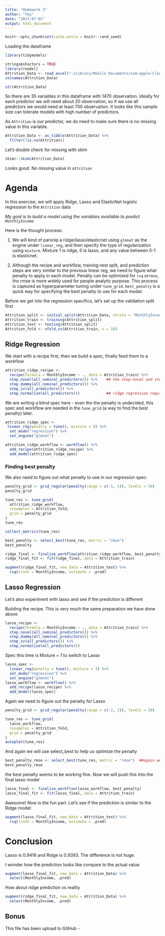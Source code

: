 ```yaml
---
title: "Homework 3"
author: "Tey"
date: "2023-07-02"
output: html_document
---
```


```r
knitr::opts_chunk$set(cache.extra = knitr::rand_seed)
```

Loading the dataframe
```r
library(tidymodels)

stringsAsFactors = TRUE
library(readxl)
Attrition_Data <- read_excel("~/Library/Mobile Documents/com~apple~CloudDocs/UGA/Advance Stats/UGAIOMP2023/WA_Fn-UseC_-HR-Employee-Attrition.xlsx")
colnames(Attrition_Data)

str(Attrition_Data)
```

So there are 35 variables in this dataframe with 1470 observation. Ideally for each predictor we will need about 20 observation, so if we use all predictors we would need at least 700 observation. It looks like this sample size can tolerate models with high number of predictors.

As `Attrition` is our predictor, we do need to make sure there is no missing value in this variable. 
```r
Attrition_Data <- as_tibble(Attrition_Data) %>%
  filter(!is.na(Attrition))
```

Let's double check for missing with skim
```r
skimr::skim(Attrition_Data)
```
Looks good. No missing value in `attrition`


# Agenda
In this exercise, we will apply Ridge, Lasso and ElasticNet logistic regression to the `Attrition` data

*My goal is to build a model using the variables available to predict `MonthlyIncome`*

Here is the thought process:

1. We will kind of parsnip a ridge/lasso/elasticnet using `glmnet` as the engine under `linear_reg`, and then specify the type of regularization using `mixture`. Mixture 1 is ridge, 0 is lasso, and any value between 0-1 is elasticnet. 

2. Although the recipe and workflow, training-test split, and prediction steps are very similar to the previous linear reg, we need to figure what penalty to apply in each model. Penalty can be optimized for `rsq` or`rmse`, tho rmse is more widely used for people analytic purpose. This process is captured as hyperparameter tuning under `tune_grid`. `best_penalty` is a quick way for specifying the best penalty to use for each model.

Before we get into the regression specifics, let's set up the validation split first
```r
Attrition_split <- initial_split(Attrition_Data, strata = "MonthlyIncome")
Attrition_train <- training(Attrition_split)
Attrition_test <- testing(Attrition_split)
Attrition_fold <- vfold_cv(Attrition_train, v = 10)
```


## Ridge Regression

We start with a recipe first, then we build a spec, finally feed them to a workflow
```r
attrition_ridge_recipe <- 
  recipe(formula = MonthlyIncome ~ ., data = Attrition_train) %>% 
  step_novel(all_nominal_predictors()) %>%    ## the step-novel and step_dummy will process the categorical variables
  step_dummy(all_nominal_predictors()) %>% 
  step_zv(all_predictors()) %>% 
  step_normalize(all_predictors())            ## ridge regression requires all scales to be standardize, and this command does that
```

We are writing a blind spec here - even tho the penalty is undecided, this spec and workflow are needed in the `tune_grid` (a way to find the best penalty) later. 
```r
attrition_ridge_spec <- 
 linear_reg(penalty = tune(), mixture = 0) %>% 
  set_mode("regression") %>% 
  set_engine("glmnet")
```

```r
attrition_ridge_workflow <- workflow() %>% 
  add_recipe(attrition_ridge_recipe) %>% 
  add_model(attrition_ridge_spec)
```


### Finding best penalty
We also need to figure out what penalty to use in our regression spec:
```r
penalty_grid <- grid_regular(penalty(range = c(-5, 5)), levels = 50) 
penalty_grid
```

```r
tune_res <- tune_grid(
  attrition_ridge_workflow,
  resamples = Attrition_fold, 
  grid = penalty_grid
)
tune_res
```

```r
collect_metrics(tune_res)
```


```r
best_penalty <- select_best(tune_res, metric = "rmse")
best_penalty
```

```r
ridge_final <- finalize_workflow(attrition_ridge_workflow, best_penalty)
ridge_final_fit <- fit(ridge_final, data = Attrition_train)
```


```r
augment(ridge_final_fit, new_data = Attrition_test) %>%
  rsq(truth = MonthlyIncome, estimate = .pred)
```


## Lasso Regression
Let's also experiment with lasso and see if the prediction is different

Building the recipe. This is very much the same preparation we have done above
```r
lasso_recipe <- 
  recipe(formula = MonthlyIncome ~ ., data = Attrition_train) %>% 
  step_novel(all_nominal_predictors()) %>% 
  step_dummy(all_nominal_predictors()) %>% 
  step_zv(all_predictors()) %>% 
  step_normalize(all_predictors())
```

Spec this time is Mixture = 1 to switch to Lasso
```r
lasso_spec <- 
  linear_reg(penalty = tune(), mixture = 1) %>% 
  set_mode("regression") %>% 
  set_engine("glmnet") 
lasso_workflow <- workflow() %>% 
  add_recipe(lasso_recipe) %>% 
  add_model(lasso_spec)
```

Again we need to figure out the penalty for Lasso
```r
penalty_grid <- grid_regular(penalty(range = c(-2, 2)), levels = 50)
```

```r
tune_res <- tune_grid(
  lasso_workflow,
  resamples = Attrition_fold, 
  grid = penalty_grid
)
autoplot(tune_res)
```

And again we will use select_best to help us optimize the penalty
```r
best_penalty_rmse <- select_best(tune_res, metric = "rmse")  ##again we use RMSE since this is more commonly use for people analytics
best_penalty_rmse
```

the best penalty seems to be working fine. Now we will push this into the final lasso model
```r
lasso_final <- finalize_workflow(lasso_workflow, best_penalty)
lasso_final_fit <- fit(lasso_final, data = Attrition_train)
```

Awesome! Now is the fun part. Let's see if the prediction is similar to the Ridge model:
```r
augment(lasso_final_fit, new_data = Attrition_test) %>%
  rsq(truth = MonthlyIncome, estimate = .pred)
```

# Conclusion
Lasso is 0.9416 and Ridge is 0.9393. The difference is not huge.


I wonder how the prediction looks like compare to the actual value
```r
augment(lasso_final_fit, new_data = Attrition_Data) %>%
  select(MonthlyIncome, .pred)
```

How about ridge prediction vs reality
```r
augment(ridge_final_fit, new_data = Attrition_Data) %>%
  select(MonthlyIncome, .pred)
```


## Bonus
This file has been upload to GitHub - 

